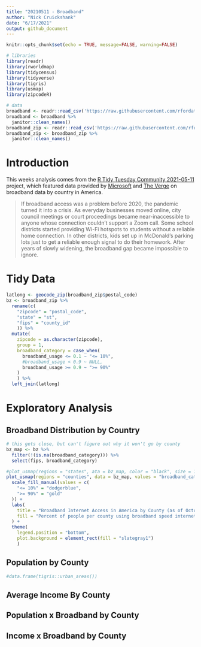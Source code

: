 ```yaml
---
title: "20210511 - Broadband"
author: "Nick Cruickshank"
date: "6/17/2021"
output: github_document
---
```


```r
knitr::opts_chunk$set(echo = TRUE, message=FALSE, warning=FALSE)
```

```r
# libraries
library(readr)
library(rworldmap)
library(tidycensus)
library(tidyverse)
library(tigris)
library(usmap)
library(zipcodeR)
```

```r
# data
broadband <- readr::read_csv('https://raw.githubusercontent.com/rfordatascience/tidytuesday/master/data/2021/2021-05-11/broadband.csv') 
broadband <- broadband %>%
  janitor::clean_names()
broadband_zip <- readr::read_csv('https://raw.githubusercontent.com/rfordatascience/tidytuesday/master/data/2021/2021-05-11/broadband_zip.csv')
broadband_zip <- broadband_zip %>%
  janitor::clean_names()
```

# Introduction

This weeks analysis comes from the [R Tidy Tuesday Community 2021-05-11](https://github.com/rfordatascience/tidytuesday/tree/master/data/2021/2021-05-11) project, which featured data provided by [Microsoft](https://github.com/microsoft/USBroadbandUsagePercentages) and [The Verge](https://www.theverge.com/22418074/broadband-gap-america-map-county-microsoft-data) on broadband data by country in America.  
  
> If broadband access was a problem before 2020, the pandemic turned it into a crisis. As everyday businesses moved online, city council meetings or court proceedings became near-inaccessible to anyone whose connection couldn’t support a Zoom call. Some school districts started providing Wi-Fi hotspots to students without a reliable home connection. In other districts, kids set up in McDonald’s parking lots just to get a reliable enough signal to do their homework. After years of slowly widening, the broadband gap became impossible to ignore.  

# Tidy Data

```r
latlong <- geocode_zip(broadband_zip$postal_code)
bz <- broadband_zip %>%
  rename(c(
    "zipcode" = "postal_code",
    "state" = "st",
    "fips" = "county_id"
    )) %>%
  mutate(
    zipcode = as.character(zipcode),
    group = 1,
    broadband_category = case_when(
      broadband_usage <= 0.1 ~ "<= 10%",
      #broadband_usage < 0.9 ~ NULL,
      broadband_usage >= 0.9 ~ ">= 90%"
    )
    ) %>%
  left_join(latlong)
```

# Exploratory Analysis

## Broadband Distribution by Country

```r
# this gets close, but can't figure out why it won't go by county
bz_map <- bz %>%
  filter(!(is.na(broadband_category))) %>%
  select(fips, broadband_category) 

#plot_usmap(regions = "states", ata = bz_map, color = "black", size = 1.5) + 
plot_usmap(regions = "counties", data = bz_map, values = "broadband_category", color = "white", size = 0.1) + 
  scale_fill_manual(values = c(
    "<= 10%" = "dodgerblue",
    ">= 90%" = "gold"
  )) +
  labs(
    title = "Broadband Internet Access in America by County (as of October 2020)",
    fill = "Percent of people per county using broadband speed internet"
  ) + 
  theme(
    legend.position = "bottom",
    plot.background = element_rect(fill = "slategray1")
    )
```


## Population by County

```r
#data.frame(tigris::urban_areas())
```


## Average Income By County


## Population x Broadband by County


## Income x Broadband by County

